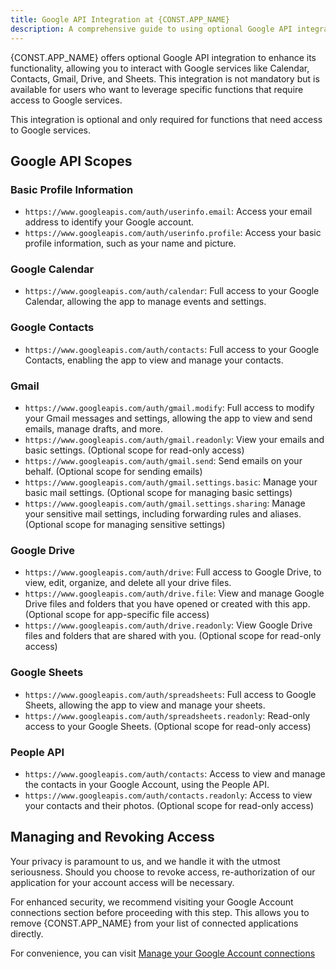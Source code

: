 ```yaml
---
title: Google API Integration at {CONST.APP_NAME}
description: A comprehensive guide to using optional Google API integration in {CONST.APP_NAME} to enhance productivity. Learn about Google API scopes and how they extend {CONST.APP_NAME}’s capabilities.
---
```


{CONST.APP_NAME} offers optional Google API integration to enhance its functionality, allowing you to interact with Google services like Calendar, Contacts, Gmail, Drive, and Sheets. This integration is not mandatory but is available for users who want to leverage specific functions that require access to Google services.

<Note title="Important" type="note">
  This integration is optional and only required for functions that need access to Google services.
</Note>

## Google API Scopes

### Basic Profile Information
- `https://www.googleapis.com/auth/userinfo.email`: Access your email address to identify your Google account.
- `https://www.googleapis.com/auth/userinfo.profile`: Access your basic profile information, such as your name and picture.

### Google Calendar
- `https://www.googleapis.com/auth/calendar`: Full access to your Google Calendar, allowing the app to manage events and settings.

### Google Contacts
- `https://www.googleapis.com/auth/contacts`: Full access to your Google Contacts, enabling the app to view and manage your contacts.

### Gmail
- `https://www.googleapis.com/auth/gmail.modify`: Full access to modify your Gmail messages and settings, allowing the app to view and send emails, manage drafts, and more.
- `https://www.googleapis.com/auth/gmail.readonly`: View your emails and basic settings. (Optional scope for read-only access)
- `https://www.googleapis.com/auth/gmail.send`: Send emails on your behalf. (Optional scope for sending emails)
- `https://www.googleapis.com/auth/gmail.settings.basic`: Manage your basic mail settings. (Optional scope for managing basic settings)
- `https://www.googleapis.com/auth/gmail.settings.sharing`: Manage your sensitive mail settings, including forwarding rules and aliases. (Optional scope for managing sensitive settings)

### Google Drive
- `https://www.googleapis.com/auth/drive`: Full access to Google Drive, to view, edit, organize, and delete all your drive files.
- `https://www.googleapis.com/auth/drive.file`: View and manage Google Drive files and folders that you have opened or created with this app. (Optional scope for app-specific file access)
- `https://www.googleapis.com/auth/drive.readonly`: View Google Drive files and folders that are shared with you. (Optional scope for read-only access)

### Google Sheets
- `https://www.googleapis.com/auth/spreadsheets`: Full access to Google Sheets, allowing the app to view and manage your sheets.
- `https://www.googleapis.com/auth/spreadsheets.readonly`: Read-only access to your Google Sheets. (Optional scope for read-only access)

### People API
- `https://www.googleapis.com/auth/contacts`: Access to view and manage the contacts in your Google Account, using the People API.
- `https://www.googleapis.com/auth/contacts.readonly`: Access to view your contacts and their photos. (Optional scope for read-only access)



## Managing and Revoking Access

Your privacy is paramount to us, and we handle it with the utmost seriousness. Should you choose to revoke access, re-authorization of our application for your account access will be necessary.

For enhanced security, we recommend visiting your Google Account connections section before proceeding with this step. This allows you to remove {CONST.APP_NAME} from your list of connected applications directly.

For convenience, you can visit [Manage your Google Account connections](https://myaccount.google.com/connections)


